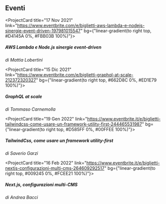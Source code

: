 <!--
  Some gradients

  linear-gradient(to right, #D4145A 0%, #FBB03B 100%)
  linear-gradient(to right, #662D8C 0%, #ED1E79 100%)
  linear-gradient(to right, #009245 0%, #FCEE21 100%)
  linear-gradient(to right, #D585FF 0%, #00FFEE 100%)

  linear-gradient(to right, #3D7EAA 0%, #FFE47A 100%)
  linear-gradient(to right, #5C258D 0%, #4389A2 100%)
  linear-gradient(to right, #134E5E 0%, #71B280 100%)
  linear-gradient(to right, #4776E6 0%, #8E54E9 100%)
  linear-gradient(to right, #1F1C2C 0%, #928DAB 100%)
  linear-gradient(to right, #DD5E89 0%, #F7BB97 100%)
-->
## Eventi

<ProjectCard title="17 Nov 2021" link="https://www.eventbrite.com/e/biglietti-aws-lambda-e-nodejs-sinergie-event-driven-197981015547" bg={"linear-gradient(to right top, #D4145A 0%, #FBB03B 100%)"}>
  <h5>AWS Lambda e Node.js sinergie event-driven</h5>
  <i>di Mattia Lobertini</i>
</ProjectCard>

<ProjectCard title="15 Dic 2021" link="https://www.eventbrite.com/e/biglietti-graphql-at-scale-212372320327" bg={"linear-gradient(to right top, #662D8C 0%, #ED1E79 100%)"}>
  <h5>GraphQL at scale</h5>
  <i>di Tommaso Carnemolla</i>
</ProjectCard>

<ProjectCard title="19 Gen 2022" link="https://www.eventbrite.it/e/biglietti-tailwindcss-come-usare-un-framework-utility-first-244465531987" bg={"linear-gradient(to right top, #D585FF 0%, #00FFEE 100%)"}>
  <h5>TailwindCss, come usare un framework utility-first</h5>
  <i>di Saverio Garzi</i>
</ProjectCard>

<ProjectCard title="16 Feb 2022" link="https://www.eventbrite.it/e/biglietti-nextjs-configurazioni-multi-cms-264609292517" bg={"linear-gradient(to right top, #009245 0%, #FCEE21 100%)"}>
  <h5>Next.js, configurazioni multi-CMS</h5>
  <i>di Andrea Bacci</i>
</ProjectCard>
